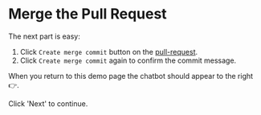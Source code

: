 # Merge the Pull Request

The next part is easy:

1. Click `Create merge commit` button on the [pull-request](http://localhost:3001/flipt/features/pulls/1).
2. Click `Create merge commit` again to confirm the commit message.

When you return to this demo page the chatbot should appear to the right 👉.

Click 'Next' to continue.

